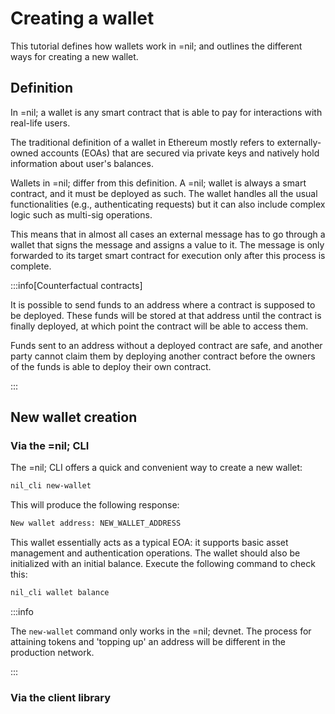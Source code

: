# Creating a wallet

This tutorial defines how wallets work in =nil; and outlines the different ways for creating a new wallet.

## Definition

In =nil; a wallet is any smart contract that is able to pay for interactions with real-life users.

The traditional definition of a wallet in Ethereum mostly refers to externally-owned accounts (EOAs) that are secured via private keys and natively hold information about user's balances.

Wallets in =nil; differ from this definition. A =nil; wallet is always a smart contract, and it must be deployed as such. The wallet handles all the usual functionalities (e.g., authenticating requests) but it can also include complex logic such as multi-sig operations.

This means that in almost all cases an external message has to go through a wallet that signs the message and assigns a value to it. The message is only forwarded to its target smart contract for execution only after this process is complete.

:::info[Counterfactual contracts]

It is possible to send funds to an address where a contract is supposed to be deployed. These funds will be stored at that address until the contract is finally deployed, at which point the contract will be able to access them.

Funds sent to an address without a deployed contract are safe, and another party cannot claim them by deploying another contract before the owners of the funds is able to deploy their own contract.

:::

## New wallet creation

### Via the =nil; CLI

The =nil; CLI offers a quick and convenient way to create a new wallet:

```bash
nil_cli new-wallet
```

This will produce the following response:

```bash
New wallet address: NEW_WALLET_ADDRESS
```

This wallet essentially acts as a typical EOA: it supports basic asset management and authentication operations. The wallet should also be initialized with an initial balance. Execute the following command to check this:

```bash
nil_cli wallet balance
```

:::info

The `new-wallet` command only works in the =nil; devnet. The process for attaining tokens and 'topping up' an address will be different in the production network.

:::

### Via the client library



